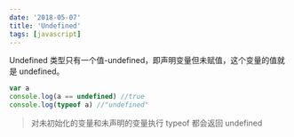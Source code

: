 ```yaml
---
date: '2018-05-07'
title: 'Undefined'
tags: [javascript]
---
```


Undefined 类型只有一个值-undefined，即声明变量但未赋值，这个变量的值就是 undefined。

```js
var a
console.log(a == undefined) //true
console.log(typeof a) //"undefined"
```

> 对未初始化的变量和未声明的变量执行 typeof 都会返回 undefined
